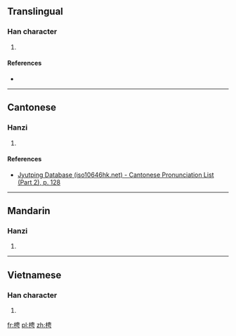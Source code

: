 ==Translingual==

===Han character===
{{Han char|rn=75|rad=木|as=07|sn=11|four=45927|canj=DLWS|ids=⿰木甹}}

# {{defn|Han|sort=木07}}

====References====
* {{Han ref|kx=0530.160|dkj=14877|hdz=21214.060|uh=68AC|ud=26796|bh=D5BB|bd=54715}}

----

==Cantonese==

===Hanzi===
{{yue-hanzi|jyut=[[jing5]]|y=ying5}}

# {{defn|lang=yue|sort=木07}}

====References====
*[http://www.iso10646hk.net/jp/document/download.jsp Jyutping Database (iso10646hk.net) - Cantonese Pronunciation List (Part 2), p. 128]

----

==Mandarin==

===Hanzi===
{{cmn-hanzi|pin=[[yǐng]] ([[ying3]])|wg=ying<sup>3</sup>}}

# {{defn|lang=cmn|sort=木07}}

----

==Vietnamese==

===Han character===
{{vi-readings|rs=木07| hanviet = sến}}

# {{defn|lang=vi|sort=木07}}

[[fr:梬]]
[[pl:梬]]
[[zh:梬]]